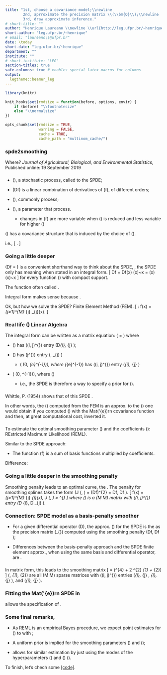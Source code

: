 ```yaml
---
title: "1st, choose a covariance model;\\newline
        2nd, aprroximate the precision matrix \\(\\bm{Q}\\);\\newline
        3rd, draw approximate inference."
# short-title: ""
author: "Henrique Laureano \\newline \\url{http://leg.ufpr.br/~henrique}"
short-author: "leg.ufpr.br/~henrique"
# email: "laureano\\@ufpr.br"
date: \today
short-date: "leg.ufpr.br/~henrique"
department: ""
institute: ""
# short-institute: "LEG"
section-titles: true
safe-columns: true # enables special latex macros for columns
output:
  legtheme::beamer_leg
---
```


```r
library(knitr)

knit_hooks$set(rmdsize = function(before, options, envir) {
    if (before) "\\footnotesize"
    else "\\normalsize"
})

opts_chunk$set(rmdsize = TRUE,
               warning = FALSE,
               cache = TRUE,
               cache_path = "multinom_cache/")
```

### spde2smoothing

\includegraphics[width=.925\textwidth]{paper_cover.png}

\footnotesize Where?
*Journal of Agricultural, Biological, and Environmental Statistics*,
\newline Published online: 19 September 2019
\normalsize

###

\begin{minipage}{.5\linewidth}
\begin{block}{SPDE? An equation to be solved.}
\[ Df = \epsilon / \tau \]
\end{block}
\end{minipage}

+ \(\textcolor{beamer@UIUCblue}{f}\), a stochastic process, called
  \textcolor{beamer@UIUCblue}{a solution} to the SPDE;

+ \(Df\) is a linear combination of derivatives of \(f\), of different
  orders;

+ \(\textcolor{beamer@UIUCblue}{\epsilon}\), commonly
  \textcolor{beamer@UIUCblue}{a white noise} process;

+ \(\textcolor{beamer@UIUCblue}{\tau}\), a parameter that
  \textcolor{beamer@UIUCblue}{controls the variance in the white noise}
  process.

  + changes in \(f\) are more variable when \(\tau\) is reduced and less
    variable for higher \(\tau\)
\noindent{\color{beamer@UIUCorange}\rule{\linewidth}{0.25mm}}

\(\textcolor{beamer@UIUCblue}{f}\) has a covariance structure that is
induced by the choice of \(\textcolor{beamer@UIUCblue}{D}\).

i.e.,
\[ \text{Find a } \textcolor{beamer@UIUCblue}{D}
   \text{ that induces the covariance function that you want}. \]

### Going a little deeper

\(Df = \epsilon\) is a convenient shorthand way to think about the SPDE,
\textcolor{beamer@UIUCblue}{but technically}, the SPDE only has meaning
when stated in an integral form.
\[ Df = \epsilon \text{ means that we require }
   \int Df(x) \phi(x)~\text{d}x = \int \epsilon(x) \phi(x)~\text{d}x \]
for every function \(\phi\) with compact support.

The function \textcolor{beamer@UIUCblue}{\(\phi\) is} often called
\textcolor{beamer@UIUCblue}{the test function}.

Integral form makes sense because \underline{any stochastic process can
be integra-} \underline{ted, but not every one can be differentiated}.

\noindent{\color{beamer@UIUCorange}\rule{\linewidth}{0.25mm}}

Ok, but how we solve the SPDE? Finite Element Method (FEM).
\[ \text{SPDE solution}: \quad
   \text{weighted sum, } f(x) = \sum_{j=1}^{M} \beta_{j} \psi_{j}(x). \]

### Real life \(\equiv\) Linear Algebra

The integral form can be written as a matrix equation:
\(\bm{P \beta} = \bm{\epsilon}\) where

+ \(\bm{P}\) has \((i, j)^{\text{th}}\) entry
  \(\left \langle D\psi_{i}, \psi_{j} \right \rangle\);

+ \(\bm{\epsilon}\) has \(j^{\text{th}}\) entry
  \(\left \langle \epsilon, \psi_{j} \right \rangle\)

  + \(\bm{\epsilon} \sim \text{MVN}(0, \bm{Q}_{e}^{-1})\), where
    \(\bm{Q}_{e}^{-1}\) has \((i, j)^{\text{th}}\) entry
    \(\left \langle \psi_{i}, \psi_{j} \right \rangle\)

+ \(\bm{\beta} \sim \text{MVN}(0, \bm{Q}^{-1})\), where
  \(\textcolor{beamer@UIUCblue}{\bm{Q} =
    \bm{P}^{\top} \bm{Q}_{e} \bm{P}}\)

  + i.e., the SPDE is therefore a way to specify a prior for
    \(\bm{\beta}\).

\begin{minipage}{.85\linewidth}
 \begin{block}{Summary}
  Given an SPDE, one can use the FEM to compute \(\bm{Q}\) and therefore
  simulate \(\tilde{\bm{\beta}}\) from a MVN with precision \(\bm{Q}\).
  The function \(f = \sum_{j=1}^{M} \tilde{\beta}_{j} \psi_{j}\) would
  then be a realization from a stochastic process which is a solution to
  the SPDE, a stochastic process with the covariance structure implied by
  \(D\).
 \end{block}
\end{minipage}

###

\begin{block}{Mat\(\'{e}\)rn SPDE}
\[ \kappa^{2} f - \Delta f = \epsilon / \tau, \]
i.e. \(Df = \epsilon\) with \(D = (\kappa^{2} - \Delta)^{\alpha/2} \tau\).

\(D\) is a linear differential operator only when
\(\alpha = \nu - d / 2 = 2\).
\end{block}

Whittle, P. (1954)\footnote{On stationary processes in the plane.
\textit{Biometrika 41}(3-4), 434-449.} shows that
\textcolor{beamer@UIUCblue}{the solution} of this SPDE
\textcolor{beamer@UIUCblue}{has Mat\(\'{e}\)rn covariance}.

In other words, the \(\bm{Q}\) computed from the FEM is an approx. to
the \(\bm{Q}\) one would obtain if you computed \(\bm{\Sigma}\) with the
Mat\(\'{e}\)rn covariance function and then, at great computational
cost, inverted it.

###

\begin{block}{Basis-penalty smoothing approach}
 \[ \text{penalized likelihood}: \quad
    l_{p} (\bm{\beta}, \lambda) = l (\bm{\beta}) -
                                  J (\bm{\beta}, \lambda), \]
 \vspace{-.5cm}
 \begin{itemize}
  \item For the observations given the form of \(f\),
        \textcolor{beamer@UIUCblue}{log-likelihood} \(l (\bm{\beta})\);
  \item To penalize functions that are too wiggly,
        \textcolor{beamer@UIUCblue}{smoothing penalty}
        \(J (\bm{\beta}, \lambda)\).
 \end{itemize}
\end{block}

To estimate the optimal smoothing parameter \(\lambda\) and the
coefficients \(\bm{\beta}\): REstricted Maximum Likelihood (REML).
\noindent{\color{beamer@UIUCorange}\rule{\linewidth}{0.25mm}}

Similar to the SPDE approach:

+ The function \(f\) is a sum of basis functions multiplied by
  coefficients.

Difference:

\begin{minipage}{.85\linewidth}
 \begin{itemize}
  \item Rather than specify an SPDE and deduce a covariance structure, a
        smoothing penalty is used to induce
        \textcolor{beamer@UIUCblue}{correlation}.
 \end{itemize}
\end{minipage}

### Going a little deeper in the smoothing penalty

Smoothing penalty leads to an optimal curve, the
\textcolor{beamer@UIUCblue}{smoothing spline}\footnote{Wahba, G. (1990).
\textit{Spline methods for observational data}. SIAM, USA.}. The penalty
for smoothing splines takes the form
\(J (\bm{\beta}, \lambda) = \lambda \int (Df)^{2}
                          = \lambda \left \langle Df, Df \right \rangle\).
\[ \text{When } f(x) = \sum_{j=1}^{M} \beta_{j} \psi_{j}(x),
   \text{ we have }
   J (\bm{\beta}, \lambda) = \lambda \bm{\beta}^{\top} \bm{S} \bm{\beta}
\]
where \(\bm{S}\) is a \(M \times M\) matrix with \((i, j)^{\text{th}}\)
entry \(\left \langle D \psi_{i}, D \psi_{j} \right \rangle\).

\begin{minipage}{.85\textwidth}
 \begin{block}{Rewriting the penalized log-likelihood as a likelihood,}
  \[ \exp\{ l_{p} (\bm{\beta}, \lambda) \} =
     \exp\{ l (\bm{\beta}) \} \times
     \exp( -\lambda \bm{\beta}^{\top} \bm{S} \bm{\beta} ), \]

  \(\exp( -\lambda \bm{\beta}^{\top} \bm{S} \bm{\beta} )\) is
  \(\propto\) to a \(\text{MVN} (0, \bm{S}_{\lambda}^{-1} =
                     (\lambda \bm{S})^{-1})\).

  The penalized likelihood is equivalent to assigning the prior
  \(\bm{\beta} \sim \text{MVN} (0, \bm{S}_{\lambda}^{-1})\).
 \end{block}
\end{minipage}
\vspace{.5cm}

### Connection: SPDE model as a basis-penalty smoother

+ For a given differential operator \(D\), the approx. \(\bm{Q}\) for
  the SPDE is the \textcolor{beamer@UIUCblue}{same} as the precision
  matrix \(\bm{S}_{\lambda}\) computed using the smoothing penalty
  \(\left \langle Df, Df \right \rangle\);

+ Differences between the basis-penalty approach and the SPDE finite
  element approx., when using the same basis and differential operator,
  are \textcolor{beamer@UIUCblue}{differences in implementation only}.

\begin{minipage}{.89\linewidth}
 \begin{block}{Lindgren, F., Rue, H. and Lindstr\(\"{o}\)m, J.
 (2011)\footnote{An Explicit Link between Gaussian Fields and Gaussian
 Markov Random Fields: The Stochastic Partial Differential Equation
 Approach (with discussion). \textit{Journal of the Royal Statistical
 Society: Series B 73}(4), 423-498}}
  An approx. solution to the SPDE is given by representing \(f\) as a
  sum of linear (specifically, B-spline) basis functions multiplied by
  coefficients; the coefs of these basis form a GMRF.
 \end{block}
\end{minipage}

###

\begin{block}{Mat\(\'{e}\)rn penalty}
 \[ D = \tau (\kappa^{2} - \Delta) \quad \Rightarrow \quad
    \text{smoothing penalty}:
    \tau \int (\kappa^{2} f - \Delta f)^{2} \text{ d}x. \]
 \vspace{-.5cm}
 \begin{itemize}
  \item inverse correlation range \(\kappa\): higher values lead to less
        smooth functions;
  \item smoothing parameter \(\tau\) controls the overall smoothness of
        \(f\).
 \end{itemize}
\end{block}

In matrix form, this leads to the smoothing matrix
\[ \bm{S} =
   \tau (\kappa^{4} \bm{C} + 2 \kappa^{2} \bm{G}_{1} + \bm{G}_{2})
   \quad \text{where} \]
\(\bm{C}, \bm{G}_{1}, \bm{G}_{2}\) are all \(M \times M\) sparse
matrices with \((i, j)^{\text{th}}\) entries
\(\left \langle \psi_{i}, \psi_{j} \right \rangle,
  \left \langle \psi_{i}, \triangledown \psi_{j} \right \rangle\),
and \(\left \langle \triangledown \psi_{i}, \triangledown \psi_{j}
      \right \rangle\).
\noindent{\color{beamer@UIUCorange}\rule{\linewidth}{0.25mm}}

\begin{minipage}{.85\linewidth}
 The matrix \(\bm{S}\) is \textcolor{beamer@UIUCblue}{equal} to the matrix
 \(\bm{Q} = \bm{P}^{\top} \bm{Q}_{e} \bm{P}\) computed using the FEM.
\end{minipage}

### Fitting the Mat\(\'{e}\)rn SPDE in \texttt{mgcv}

\texttt{mgcv} allows the specification of
\textcolor{beamer@UIUCblue}{new basis-penalty smoothers}.

\begin{block}{step-by-step}
 \begin{itemize}
  \item \texttt{INLA::inla.mesh.(1d or 2d)} to create a mesh;

  \item \texttt{INLA::inla.mesh.fem} to calculate
        \(\bm{C}, \bm{G}_{1}\), and \(\bm{G}_{2}\);

  \item Connect the basis representation of \(f\) to the observation
        locations,

   \begin{itemize}
    \item The full design matrix is given by combining the fixed effects
          design matrix \(\bm{X}_{c}\) and the contribution for \(f\),
          \(\bm{A}\) - the projection matrix found using
          \texttt{INLA::inla.spde.mesh.A};

   \end{itemize}

  \item Use REML to findo optimal \(\kappa, \tau\) and \(\bm{\beta}\).
 \end{itemize}
\end{block}

### Some final remarks,

+ As REML is an empirical Bayes procedure, we expect point estimates for
  \(\hat{\bm{\beta}}\) to \textcolor{beamer@UIUCblue}{coincide} with
  \texttt{R-INLA};

+ A uniform prior is implied for the smoothing parameters
  \(\tau\) and \(\kappa\);

+ \texttt{R-INLA} allows for similar estimation by just using the modes
  of the hyperparameters \(\kappa\) and \(\tau\)
  (\texttt{int.strategy="eb"}).

\noindent{\color{beamer@UIUCorange}\rule{\linewidth}{0.25mm}}

To finish, let's chech some [[code]](http://leg.ufpr.br/~henrique/stuff/spde2smooth/code.html).
